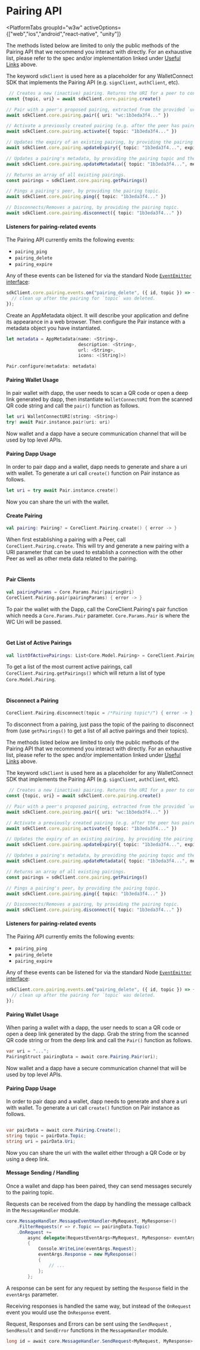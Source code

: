 
# Pairing API

<PlatformTabs
	groupId="w3w"
	activeOptions={["web","ios","android","react-native", "unity"]}
>
<PlatformTabItem value="web">

The methods listed below are limited to only the public methods of the Pairing API that we recommend you interact with directly.
For an exhaustive list, please refer to the spec and/or implementation linked under [Useful Links](https://specs.walletconnect.com/2.0/specs/clients/core/pairing/pairing-methods) above.

The keyword `sdkClient` is used here as a placeholder for any WalletConnect SDK that implements the Pairing API (e.g. `signClient`, `authClient`, etc).

```ts
 // Creates a new (inactive) pairing. Returns the URI for a peer to consume via `pair`, as well as the pairing topic.
const {topic, uri} = await sdkClient.core.pairing.create()

// Pair with a peer's proposed pairing, extracted from the provided `uri` parameter.
await sdkClient.core.pairing.pair({ uri: "wc:1b3eda3f4..." })

// Activate a previously created pairing (e.g. after the peer has paired), by providing the pairing topic.
await sdkClient.core.pairing.activate({ topic: "1b3eda3f4..." })

// Updates the expiry of an existing pairing, by providing the pairing topic and an `expiry` in seconds (e.g. `60` for one minute from now)
await sdkClient.core.pairing.updateExpiry({ topic: "1b3eda3f4...", expiry: 60 })

// Updates a pairing's metadata, by providing the pairing topic and the desired metadata.
await sdkClient.core.pairing.updateMetadata({ topic: "1b3eda3f4...", metadata: { name: "MyDapp", ... } })

// Returns an array of all existing pairings.
const pairings = sdkClient.core.pairing.getPairings()

// Pings a pairing's peer, by providing the pairing topic.
await sdkClient.core.pairing.ping({ topic: "1b3eda3f4..." })

// Disconnects/Removes a pairing, by providing the pairing topic.
await sdkClient.core.pairing.disconnect({ topic: "1b3eda3f4..." })
```

#### Listeners for pairing-related events

The Pairing API currently emits the following events:

- `pairing_ping`
- `pairing_delete`
- `pairing_expire`

Any of these events can be listened for via the standard Node [`EventEmitter` interface](https://nodejs.org/api/events.html#class-eventemitter):

```ts
sdkClient.core.pairing.events.on("pairing_delete", ({ id, topic }) => {
  // clean up after the pairing for `topic` was deleted.
});
```

</PlatformTabItem>
<PlatformTabItem value="ios">

Create an AppMetadata object. It will describe your application and define its appearance in a web browser.
Then configure the Pair instance with a metadata object you have instantiated.

```swift
let metadata = AppMetadata(name: <String>,
                           description: <String>,
                           url: <String>,
                           icons: <[String]>)

Pair.configure(metadata: metadata)
```

#### Pairing Wallet Usage

In pair wallet with dapp, the user needs to scan a QR code or open a deep link generated by dapp, then instantiate `WalletConnectURI` from the scanned QR code string and call the `pair()` function as follows.

```swift
let uri WalletConnectURI(string: <String>)
try! await Pair.instance.pair(uri: uri)
```
Now wallet and a dapp have a secure communication channel that will be used by top level APIs.

#### Pairing Dapp Usage

In order to pair dapp and a wallet, dapp needs to generate and share a uri with wallet. 
To generate a uri call `create()` function on Pair instance as follows.

```swift
let uri = try await Pair.instance.create()
```
Now you can share the uri with the wallet.
</PlatformTabItem>
<PlatformTabItem value="android">

#### **Create Pairing**
```kotlin
val pairing: Pairing? = CoreClient.Pairing.create() { error -> }
```
When first establishing a pairing with a Peer, call `CoreClient.Pairing.create`. This will try and generate a new pairing with a URI parameter that can be used to establish a connection with the other Peer as well as other meta data related to the pairing.

#
#### **Pair Clients**

```kotlin
val pairingParams = Core.Params.Pair(pairingUri)
CoreClient.Pairing.pair(pairingParams) { error -> }
```

To pair the wallet with the Dapp, call the CoreClient.Pairing's pair function which needs a `Core.Params.Pair` parameter. `Core.Params.Pair` is where the WC Uri will be passed.

#
#### **Get List of Active Pairings**

```kotlin
val listOfActivePairings: List<Core.Model.Pairing> = CoreClient.Pairing.getPairings()
```

To get a list of the most current active pairings, call `CoreClient.Pairing.getPairings()` which will return a list of type `Core.Model.Pairing`.

#
#### **Disconnect a Pairing**

```kotlin
CoreClient.Pairing.disconnect(topic = /*Pairing topic*/") { error -> }
```

To disconnect from a pairing, just pass the topic of the pairing to disconnect from (use `getPairings()` to get a list of all active pairings and their topics). 

</PlatformTabItem>
<PlatformTabItem value="react-native">

The methods listed below are limited to only the public methods of the Pairing API that we recommend you interact with directly.
For an exhaustive list, please refer to the spec and/or implementation linked under [Useful Links](https://specs.walletconnect.com/2.0/specs/clients/core/pairing/pairing-methods) above.

The keyword `sdkClient` is used here as a placeholder for any WalletConnect SDK that implements the Pairing API (e.g. `signClient`, `authClient`, etc).

```ts
 // Creates a new (inactive) pairing. Returns the URI for a peer to consume via `pair`, as well as the pairing topic.
const {topic, uri} = await sdkClient.core.pairing.create()

// Pair with a peer's proposed pairing, extracted from the provided `uri` parameter.
await sdkClient.core.pairing.pair({ uri: "wc:1b3eda3f4..." })

// Activate a previously created pairing (e.g. after the peer has paired), by providing the pairing topic.
await sdkClient.core.pairing.activate({ topic: "1b3eda3f4..." })

// Updates the expiry of an existing pairing, by providing the pairing topic and an `expiry` in seconds (e.g. `60` for one minute from now)
await sdkClient.core.pairing.updateExpiry({ topic: "1b3eda3f4...", expiry: 60 })

// Updates a pairing's metadata, by providing the pairing topic and the desired metadata.
await sdkClient.core.pairing.updateMetadata({ topic: "1b3eda3f4...", metadata: { name: "MyDapp", ... } })

// Returns an array of all existing pairings.
const pairings = sdkClient.core.pairing.getPairings()

// Pings a pairing's peer, by providing the pairing topic.
await sdkClient.core.pairing.ping({ topic: "1b3eda3f4..." })

// Disconnects/Removes a pairing, by providing the pairing topic.
await sdkClient.core.pairing.disconnect({ topic: "1b3eda3f4..." })
```

#### Listeners for pairing-related events

The Pairing API currently emits the following events:

- `pairing_ping`
- `pairing_delete`
- `pairing_expire`

Any of these events can be listened for via the standard Node [`EventEmitter` interface](https://nodejs.org/api/events.html#class-eventemitter):

```ts
sdkClient.core.pairing.events.on("pairing_delete", ({ id, topic }) => {
  // clean up after the pairing for `topic` was deleted.
});
```
</PlatformTabItem>
<PlatformTabItem value="unity">

#### Pairing Wallet Usage

When paring a wallet with a dapp, the user needs to scan a QR code or open a deep link generated by the dapp. Grab the string from the scanned QR code string or from the deep link and call the `Pair()` function as follows.

```csharp
var uri = "...";
PairingStruct pairingData = await core.Pairing.Pair(uri);
```

Now wallet and a dapp have a secure communication channel that will be used by top level APIs. 

#### Pairing Dapp Usage

In order to pair dapp and a wallet, dapp needs to generate and share a uri with wallet. To generate a uri call `create()` function on Pair instance as follows.

```csharp

var pairData = await core.Pairing.Create();
string topic = pairData.Topic;
string uri = pairData.Uri;
```

Now you can share the uri with the wallet either through a QR Code or by using a deep link. 

#### Message Sending / Handling

Once a wallet and dapp has been paired, they can send messages securely to the pairing topic. 

Requests can be received from the dapp by handling the message callback in the `MessageHandler` module.

```csharp
core.MessageHandler.MessageEventHandler<MyRequest, MyResponse>()
    .FilterRequests(r => r.Topic == pairingData.Topic)
    .OnRequest +=
		async delegate(RequestEventArgs<MyRequest, MyResponse> eventArgs)
		{
		    Console.WriteLine(eventArgs.Request);
		    eventArgs.Response = new MyResponse()
		    {
		        // ...
		    };
		};
```

A response can be sent for any request by setting the `Response` field in the `eventArgs` parameter.

Receiving responses is handled the same way, but instead of the `OnRequest` event you would use the `OnResponse` event.

Request, Responses and Errors can be sent using the `SendRequest` , `SendResult` and `SendError` functions in the `MessageHandler` module.

```csharp
long id = await core.MessageHandler.SendRequest<MyRequest, MyResponse>(pairingTopic, data);
```
</PlatformTabItem>
</PlatformTabs>
